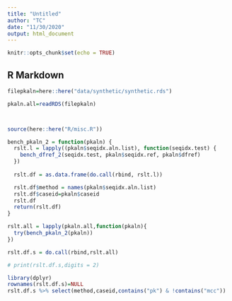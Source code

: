 ```yaml
---
title: "Untitled"
author: "TC"
date: "11/30/2020"
output: html_document
---
```


```r
knitr::opts_chunk$set(echo = TRUE)
```

## R Markdown


```r

filepkaln=here::here("data/synthetic/synthetic.rds")

pkaln.all=readRDS(filepkaln)



source(here::here("R/misc.R"))


```

```r

bench_pkaln_2 = function(pkaln) {
  rslt.l = lapply((pkaln$seqidx.aln.list), function(seqidx.test) {
    bench_dfref_2(seqidx.test, pkaln$seqidx.ref, pkaln$dfref)
  })
  
  rslt.df = as.data.frame(do.call(rbind, rslt.l))

  rslt.df$method = names(pkaln$seqidx.aln.list)
  rslt.df$caseid=pkaln$caseid
  rslt.df
  return(rslt.df)
}

```

```r

rslt.all = lapply(pkaln.all,function(pkaln){
  try(bench_pkaln_2(pkaln))
})

rslt.df.s = do.call(rbind,rslt.all)

# print(rslt.df.s,digits = 2)

```

```r
library(dplyr)
rownames(rslt.df.s)=NULL
rslt.df.s %>% select(method,caseid,contains("pk") & !contains("mcc"))
```



